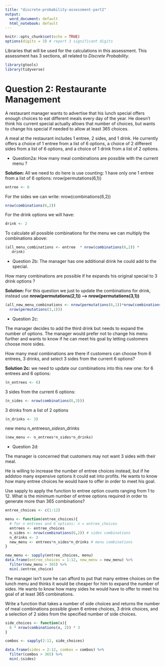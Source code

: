 ```yaml
---
title: "discrete-probability-assessment-part2"
output:
  word_document: default
  html_notebook: default
---
```

```r
knitr::opts_chunk$set(echo = TRUE)
options(digits = 3) # report 3 significant digits
```

Libraries that will be used for the calculations in this assessment. This assessment has 3 sections, all related to *Discrete Probability*.

```r

library(gtools)
library(tidyverse)

```
# Question 2: Restaurante Management

A restaurant manager wants to advertise that his lunch special offers enough
choices to eat different meals every day of the year. He doesn't think his
current special actually allows that number of choices, but wants to change
his special if needed to allow at least 365 choices.

A meal at the restaurant includes 1 entree, 2 sides, and 1 drink. He
currently offers a choice of 1 entree from a list of 6 options, a choice of
2 different sides from a list of 6 options, and a choice of 1 drink from a
list of 2 options.

* Question2a:
How many meal combinations are possible with the current menu ?

**Solution:** 
All we need to do here is use counting: 1 have only one 1 entree from a list of 6 options: nrow(permutations(6,1))
```r
entree <- 6
```
For the sides we can write: nrow(combinations(6,2))
```r

nrow(combinations(6,2))
```
For the drink options we will have:
```r

drink <- 2
```
To calculate all possible combinations for the menu we can  multiply the combinations above:

```r

(all_menu_combinations <- entree  * nrow(combinations(6,2)) *
   drink)
```

* Question 2b:
The manager has one additional drink he could add to the special.


How many combinations are possible if he expands his original special to 3 drink options ?

**Solution:**
For this question we just to update the combinations for drink, instead use **nrow(permutations(2,1)) --> nrow(permutations(3,1))**

```r

(all_new_menu_combinations <- nrow(permutations(6,1))*nrow(combinations(6,2))*
  nrow(permutations(3,1)))
```

* Question 2c:

The manager decides to add the third drink but needs to expand the number of options. The manager would prefer not to change his menu further and wants to know if he can meet his goal by letting customers choose more sides.

How many meal combinations are there if customers can choose from 6 entrees, 3 drinks, and select 3 sides from the current 6 options?

**Solution 2c:**
we need to update our combinations into this new one:
for 6 entrees and 6 options:

```r

(n_entrees <- 6)
```
3 sides from the current 6 options:

```r

(n_sides <- nrow(combinations(6,3)))
```
3 drinks from a list of 2 options

```r
(n_drinks <- 3)
```
new menu n_entrees*n_sides*n_drinks

```r

(new_menu <- n_entrees*n_sides*n_drinks)
```
* Question 2d:

The manager is concerned that customers may not want 3 sides with their meal.


He is willing to increase the number of entree choices instead, but if he addstoo many expensive options it could eat into profits. He wants to know how many entree choices he would have to offer in order to meet his goal.


Use sapply to apply the function to entree option counts ranging from 1 to 12.
What is the minimum number of entree options required in order to generate more
than 365 combinations?

```r

entree_choices <- c(1:12)
```
```r

menu <- function(entree_choices){
  # for n entrees and 6 options: n = entree_choices
  entrees <- entree_choices
  n_sides <- nrow(combinations(6,2)) # sides combinations
  n_drinks <- 3
  new_menu <- entrees*n_sides*n_drinks # menu combinations
}

new_menu <- sapply(entree_choices, menu)
data.frame(entree_choices = 1:12, new_menu = new_menu) %>%
  filter(new_menu > 365) %>%
  min(.$entree_choice)
```

The manager isn't sure he can afford to put that many entree choices on the lunch menu and thinks it would be cheaper for him to expand the number of sides. He wants to know how many sides he would have to offer to meet his goal of at least 365 combinations.



Write a function that takes a number of side choices and returns the number  of meal combinations possible given 6 entree choices, 3 drink choices, and a selection of 2 sides from the specified number of side choices.

```r

side_choices <- function(x){
  6 * nrow(combinations(x, 2)) * 3
}

combos <- sapply(2:12, side_choices)

data.frame(sides = 2:12, combos = combos) %>%
  filter(combos > 365) %>%
  min(.$sides)
```
